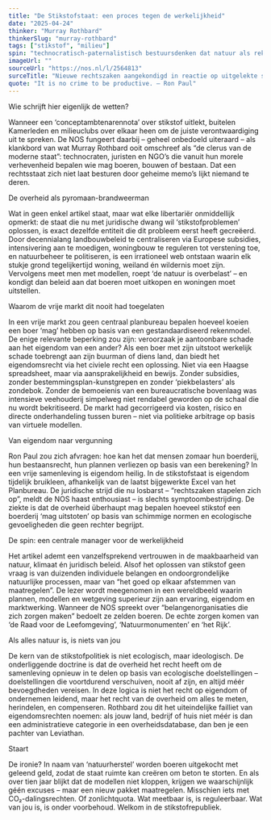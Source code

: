 ```yaml
---
title: "De Stikstofstaat: een proces tegen de werkelijkheid"
date: "2025-04-24"
thinker: "Murray Rothbard"
thinkerSlug: "murray-rothbard"
tags: ["stikstof", "milieu"]
spin: "technocratisch-paternalistisch bestuursdenken dat natuur als rekensom behandelt en burgers als beheerseenheden"
imageUrl: ""
sourceUrl: "https://nos.nl/l/2564813"
surceTitle: "Nieuwe rechtszaken aangekondigd in reactie op uitgelekte stikstofplannen kabinet"
quote: "It is no crime to be productive. – Ron Paul"
---
```


Wie schrijft hier eigenlijk de wetten?

Wanneer een ‘conceptambtenarennota’ over stikstof uitlekt, buitelen Kamerleden en milieuclubs over elkaar heen om de juiste verontwaardiging uit te spreken. De NOS fungeert daarbij – geheel onbedoeld uiteraard – als klankbord van wat Murray Rothbard ooit omschreef als “de clerus van de moderne staat”: technocraten, juristen en NGO’s die vanuit hun morele verhevenheid bepalen wie mag boeren, bouwen of bestaan. Dat een rechtsstaat zich niet laat besturen door geheime memo’s lijkt niemand te deren.

De overheid als pyromaan-brandweerman

Wat in geen enkel artikel staat, maar wat elke libertariër onmiddellijk opmerkt: de staat die nu met juridische dwang wil ‘stikstofproblemen’ oplossen, is exact dezelfde entiteit die dit probleem eerst heeft gecreëerd. Door decennialang landbouwbeleid te centraliseren via Europese subsidies, intensivering aan te moedigen, woningbouw te reguleren tot verstening toe, en natuurbeheer te politiseren, is een irrationeel web ontstaan waarin elk stukje grond tegelijkertijd woning, weiland én wildernis moet zijn. Vervolgens meet men met modellen, roept ‘de natuur is overbelast’ – en kondigt dan beleid aan dat boeren moet uitkopen en woningen moet uitstellen.

Waarom de vrije markt dit nooit had toegelaten

In een vrije markt zou geen centraal planbureau bepalen hoeveel koeien een boer ‘mag’ hebben op basis van een gestandaardiseerd rekenmodel. De enige relevante beperking zou zijn: veroorzaak je aantoonbare schade aan het eigendom van een ander? Als een boer met zijn uitstoot werkelijk schade toebrengt aan zijn buurman of diens land, dan biedt het eigendomsrecht via het civiele recht een oplossing. Niet via een Haagse spreadsheet, maar via aansprakelijkheid en bewijs. Zonder subsidies, zonder bestemmingsplan-kunstgrepen en zonder ‘piekbelasters’ als zondebok. Zonder de bemoeienis van een bureaucratische bovenlaag was intensieve veehouderij simpelweg niet rendabel geworden op de schaal die nu wordt bekritiseerd. De markt had gecorrigeerd via kosten, risico en directe onderhandeling tussen buren – niet via politieke arbitrage op basis van virtuele modellen.

Van eigendom naar vergunning

Ron Paul zou zich afvragen: hoe kan het dat mensen zomaar hun boerderij, hun bestaansrecht, hun plannen verliezen op basis van een berekening? In een vrije samenleving is eigendom heilig. In de stikstofstaat is eigendom tijdelijk bruikleen, afhankelijk van de laatst bijgewerkte Excel van het Planbureau. De juridische strijd die nu losbarst – “rechtszaken stapelen zich op”, meldt de NOS haast enthousiast – is slechts symptoombestrijding. De ziekte is dat de overheid überhaupt mag bepalen hoeveel stikstof een boerderij ‘mag uitstoten’ op basis van schimmige normen en ecologische gevoeligheden die geen rechter begrijpt.

De spin: een centrale manager voor de werkelijkheid

Het artikel ademt een vanzelfsprekend vertrouwen in de maakbaarheid van natuur, klimaat én juridisch beleid. Alsof het oplossen van stikstof geen vraag is van duizenden individuele belangen en ondoorgrondelijke natuurlijke processen, maar van “het goed op elkaar afstemmen van maatregelen”. De lezer wordt meegenomen in een wereldbeeld waarin plannen, modellen en wetgeving superieur zijn aan ervaring, eigendom en marktwerking. Wanneer de NOS spreekt over “belangenorganisaties die zich zorgen maken” bedoelt ze zelden boeren. De echte zorgen komen van ‘de Raad voor de Leefomgeving’, ‘Natuurmonumenten’ en ‘het Rijk’.

Als alles natuur is, is niets van jou

De kern van de stikstofpolitiek is niet ecologisch, maar ideologisch. De onderliggende doctrine is dat de overheid het recht heeft om de samenleving opnieuw in te delen op basis van ecologische doelstellingen – doelstellingen die voortdurend verschuiven, nooit af zijn, en altijd méér bevoegdheden vereisen. In deze logica is niet het recht op eigendom of ondernemen leidend, maar het recht van de overheid om alles te meten, herindelen, en compenseren. Rothbard zou dit het uiteindelijke failliet van eigendomsrechten noemen: als jouw land, bedrijf of huis niet méér is dan een administratieve categorie in een overheidsdatabase, dan ben je een pachter van Leviathan.

Staart

De ironie? In naam van ‘natuurherstel’ worden boeren uitgekocht met geleend geld, zodat de staat ruimte kan creëren om beton te storten. En als over tien jaar blijkt dat de modellen niet kloppen, krijgen we waarschijnlijk géén excuses – maar een nieuw pakket maatregelen. Misschien iets met CO₂-dalingsrechten. Of zonlichtquota. Wat meetbaar is, is reguleerbaar. Wat van jou is, is onder voorbehoud. Welkom in de stikstofrepubliek.